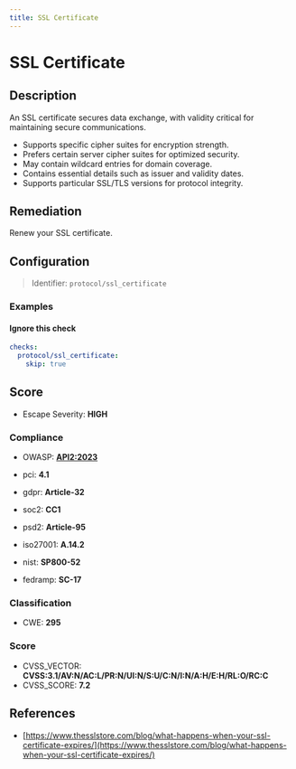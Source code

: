 ```yaml
---
title: SSL Certificate
---
```


# SSL Certificate

## Description

An SSL certificate secures data exchange, with validity critical for maintaining secure communications.

  - Supports specific cipher suites for encryption strength.
  - Prefers certain server cipher suites for optimized security.
  - May contain wildcard entries for domain coverage.
  - Contains essential details such as issuer and validity dates.
  - Supports particular SSL/TLS versions for protocol integrity.


## Remediation

Renew your SSL certificate.



## Configuration

> Identifier: `protocol/ssl_certificate`



### Examples



#### Ignore this check

```yaml
checks:
  protocol/ssl_certificate:
    skip: true
```




## Score

- Escape Severity: **<span className="high-severity">HIGH</span>**

### Compliance

- OWASP: **[API2:2023](https://github.com/OWASP/API-Security/blob/master/editions/2023/en/0xa2-broken-authentication.md)**

- pci: **4.1**
- gdpr: **Article-32**
- soc2: **CC1**
- psd2: **Article-95**
- iso27001: **A.14.2**
- nist: **SP800-52**
- fedramp: **SC-17**

### Classification

- CWE: **295**




### Score

- CVSS_VECTOR: **CVSS:3.1/AV:N/AC:L/PR:N/UI:N/S:U/C:N/I:N/A:H/E:H/RL:O/RC:C**
- CVSS_SCORE: **7.2**

## References

- [https://www.thesslstore.com/blog/what-happens-when-your-ssl-certificate-expires/](https://www.thesslstore.com/blog/what-happens-when-your-ssl-certificate-expires/)
  